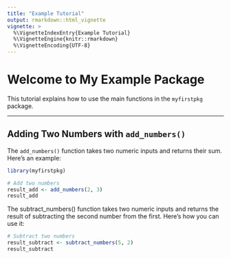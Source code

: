 ```yaml
---
title: "Example Tutorial"
output: rmarkdown::html_vignette
vignette: >
  %\VignetteIndexEntry{Example Tutorial}
  %\VignetteEngine{knitr::rmarkdown}
  %\VignetteEncoding{UTF-8}
---
```


# Welcome to My Example Package

This tutorial explains how to use the main functions in the `myfirstpkg` package.

---

## Adding Two Numbers with `add_numbers()`

The `add_numbers()` function takes two numeric inputs and returns their sum. Here’s an example:

```r
library(myfirstpkg)

# Add two numbers
result_add <- add_numbers(2, 3)
result_add
```

The subtract_numbers() function takes two numeric inputs and returns the result of subtracting the second number from the first. Here’s how you can use it:
```r
# Subtract two numbers
result_subtract <- subtract_numbers(5, 2)
result_subtract
```
